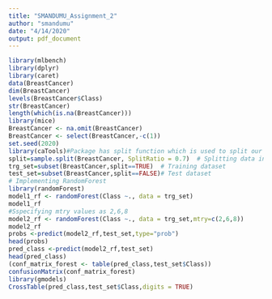 ---
title: "SMANDUMU_Assignment_2"
author: "smandumu"
date: "4/14/2020"
output: pdf_document
---
```{r}
library(mlbench)
library(dplyr)
library(caret)
data(BreastCancer) 
dim(BreastCancer)
levels(BreastCancer$Class)
str(BreastCancer)
length(which(is.na(BreastCancer)))
library(mice)
BreastCancer <- na.omit(BreastCancer)
BreastCancer <- select(BreastCancer,-c(1))
set.seed(2020)    
library(caTools)#Package has split function which is used to split our dataset into training and test data.
split=sample.split(BreastCancer, SplitRatio = 0.7)  # Splitting data into training and test dataset
trg_set=subset(BreastCancer,split==TRUE)  # Training dataset
test_set=subset(BreastCancer,split==FALSE)# Test dataset
# Implementing RandomForest
library(randomForest)
model1_rf <- randomForest(Class ~., data = trg_set)
model1_rf
#Sspecifying mtry values as 2,6,8
model2_rf <- randomForest(Class ~., data = trg_set,mtry=c(2,6,8))
model2_rf
probs <-predict(model2_rf,test_set,type="prob")
head(probs)
pred_class <-predict(model2_rf,test_set)
head(pred_class)
(conf_matrix_forest <- table(pred_class,test_set$Class))
confusionMatrix(conf_matrix_forest)
library(gmodels)
CrossTable(pred_class,test_set$Class,digits = TRUE)

```

